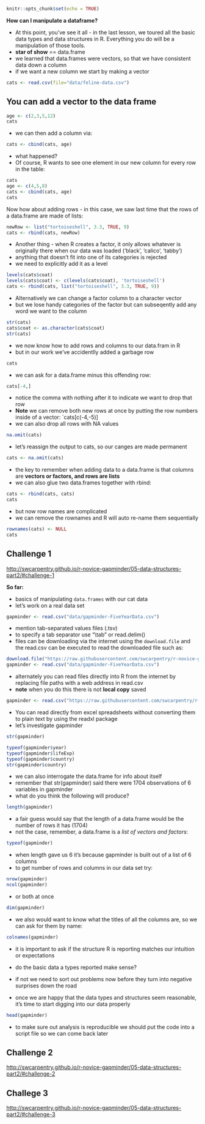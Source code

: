 ```r
knitr::opts_chunk$set(echo = TRUE)
```

**How can I manipulate a dataframe?**

* At this point, you’ve see it all - in the last lesson, we toured all the basic data types and data structures in R. Everything you do will be a manipulation of those tools. 
* **star of show** == data.frame
* we learned that data.frames were vectors, so that we have consistent data down a column
* if we want a new column we start by making a vector

```r
cats <- read.csv(file="data/feline-data.csv")
```

## You can add a vector to the data frame


```r
age <- c(2,3,5,12)
cats
```

* we can then add a column via: 

```r
cats <- cbind(cats, age)
```
* what happened? 
*  Of course, R wants to see one element in our new column for every row in the table:

```r
cats
age <- c(4,5,8)
cats <- cbind(cats, age)
cats
```

Now how about adding rows - in this case, we saw last time that the rows of a data.frame are made of lists:

```r
newRow <- list("tortoiseshell", 3.3, TRUE, 9)
cats <- rbind(cats, newRow)
```

* Another thing - when R creates a factor, it only allows whatever is originally there when our data was loaded ('black', 'calico', 'tabby')
* anything that doesn't fit into one of its categories is rejected
* we need to explicitly add it as a level

```r
levels(cats$coat)
levels(cats$coat) <- c(levels(cats$coat), 'tortoiseshell')
cats <- rbind(cats, list("tortoiseshell", 3.3, TRUE, 9))
```

* Alternatively we can change a factor column to a character vector
* but we lose handy categories of the factor but can subseqently add any word we want to the column 

```r
str(cats)
cats$coat <- as.character(cats$coat)
str(cats)
```

* we now know how to add rows and columns to our data.fram in R 
* but in our work we've accidentlly added a garbage row

```r
cats
```
* we can ask for a data.frame minus this offending row: 
```r
cats[-4,]
```

* notice the comma with nothing after it to indicate we want to drop that row
* **Note** we can remove both new rows at once by putting the row numbers inside of a vector: `cats[c(-4,-5)]
* we can also drop all rows with NA values

```r
na.omit(cats)
```

* let's reassign the output to cats, so our canges are made permanent

```r
cats <- na.omit(cats)
```
* the key to remember when adding data to a data.frame is that columns are **vectors or factors, and rows are lists**
* we can also glue two data.frames together with rbind:

```r
cats <- rbind(cats, cats)
cats
```

* but now row names are complicated 
* we can remove the rownames and R will auto re-name them sequentially

```r
rownames(cats) <- NULL
cats
```

## Challenge 1
<http://swcarpentry.github.io/r-novice-gapminder/05-data-structures-part2/#challenge-1>

**So far:**

* basics of manipulating `data.frames` with our cat data
* let's work on a real data set

```r
gapminder <- read.csv("data/gapminder-FiveYearData.csv")
```

* mention tab-separated values files (.tsv)
* to specify a tab separator use "\\tab" or read.delim()
* files can be downloading via the internet using the `download.file` and the read.csv can be executed to read the downloaded file such as: 

```r
download.file("https://raw.githubusercontent.com/swcarpentry/r-novice-gapminder/gh-pages/_episodes_rmd/data/gapminder-FiveYearData.csv", destfile = "data/gapminder-FiveYearData.csv")
gapminder <- read.csv("data/gapminder-FiveYearData.csv")
```

* alternately you can read files directly into R from the internet by replacing file paths with a web address in read.csv
* **note** when you do this there is not **local copy** saved

```r
gapminder <- read.csv("https://raw.githubusercontent.com/swcarpentry/r-novice-gapminder/gh-pages/_episodes_rmd/data/gapminder-FiveYearData.csv")
```

* You can read directly from excel spreadsheets without converting them to plain text by using the readxl package 
* let's investigate gapminder
```r
str(gapminder)
```
```r
typeof(gapminder$year)
typeof(gapminder$lifeExp)
typeof(gapminder$country)
str(gapminder$country)

```

* we can also interrogate the data.frame for info about itself
* remember that str(gapminder) said there were 1704 observations of 6 variables in gapminder
* what do you think the following will produce?

```r
length(gapminder)
```

* a fair guess would say that the length of a data.frame would be the number of rows it has (1704)
* not the case, remember, a data.frame is a *list of vectors and factors*:

```r
typeof(gapminder)
```

* when length gave us 6 it's because gapminder is built out of a list of 6 columns 
* to get number of rows and columns in our data set try:

```r
nrow(gapminder)
ncol(gapminder)
```

* or both at once

```r
dim(gapminder)
```

* we also would want to know what the titles of all the columns are, so we can ask for them by name:

```r
colnames(gapminder)
```
* it is important to ask if the structure R is reporting matches our intuition or expectations
* do the basic data a types reported make sense?
* if not we need to sort out problems now before they turn into negative surprises down the road

* once we are happy that the data types and structures seem reasonable, it's time to start digging into our data properly

```r
head(gapminder)
```
* to make sure out analysis is reproducible we should put the code into a script file so we can come back later


## Challenge 2
<http://swcarpentry.github.io/r-novice-gapminder/05-data-structures-part2/#challenge-2>

## Challege 3
<http://swcarpentry.github.io/r-novice-gapminder/05-data-structures-part2/#challenge-3>



